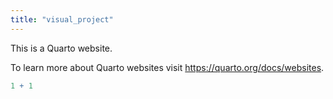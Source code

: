 ```yaml
---
title: "visual_project"
---
```


This is a Quarto website.

To learn more about Quarto websites visit <https://quarto.org/docs/websites>.

```r
1 + 1
```
